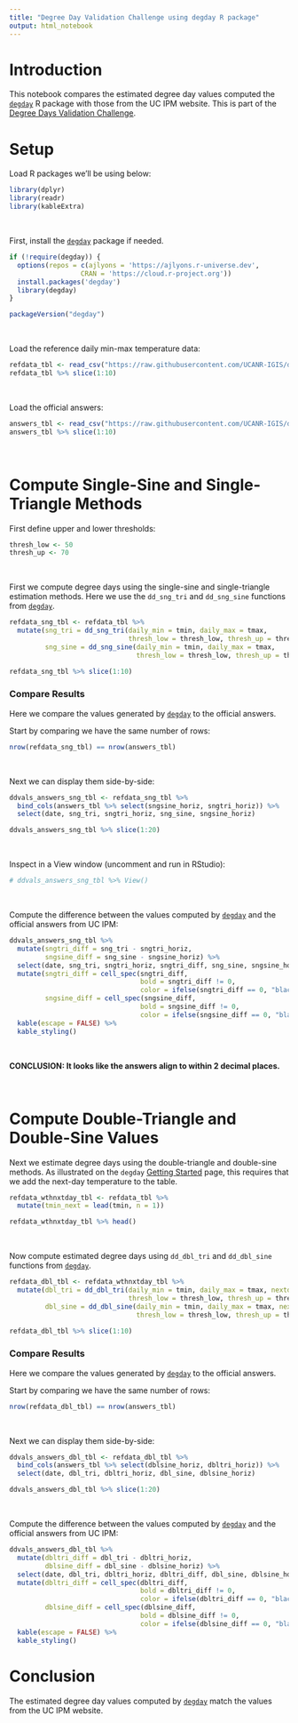 ```yaml
---
title: "Degree Day Validation Challenge using degday R package"
output: html_notebook
---
```


# Introduction

This notebook compares the estimated degree day values computed the [`degday`](https://ucanr-igis.github.io/degday/) R package with those from the UC IPM website. This is part of the [Degree Days Validation Challenge](https://ucanr-igis.github.io/degree-day-challenge/).

# Setup 

Load R packages we'll be using below:

```r
library(dplyr)
library(readr)
library(kableExtra)
```

\

First, install the [`degday`](https://ucanr-igis.github.io/degday/) package if needed.

```r
if (!require(degday)) {
  options(repos = c(ajlyons = 'https://ajlyons.r-universe.dev',
                  CRAN = 'https://cloud.r-project.org'))
  install.packages('degday')
  library(degday)
}

packageVersion("degday")
```

\

Load the reference daily min-max temperature data:

```r
refdata_tbl <- read_csv("https://raw.githubusercontent.com/UCANR-IGIS/degree-day-challenge/main/data/espartoa-weather-2020.csv")
refdata_tbl %>% slice(1:10)
```

\

Load the official answers:

```r
answers_tbl <- read_csv("https://raw.githubusercontent.com/UCANR-IGIS/degree-day-challenge/main/data/ucipm_results/ucipm_low50_high70_all.csv")
answers_tbl %>% slice(1:10)
```

\

# Compute Single-Sine and Single-Triangle Methods

First define upper and lower thresholds:

```r
thresh_low <- 50
thresh_up <- 70
```

\

First we compute degree days using the single-sine and single-triangle estimation methods. Here we use the `dd_sng_tri` and `dd_sng_sine` functions from [`degday`](https://ucanr-igis.github.io/degday/).

```r
refdata_sng_tbl <- refdata_tbl %>%
  mutate(sng_tri = dd_sng_tri(daily_min = tmin, daily_max = tmax, 
                              thresh_low = thresh_low, thresh_up = thresh_up),
         sng_sine = dd_sng_sine(daily_min = tmin, daily_max = tmax, 
                                thresh_low = thresh_low, thresh_up = thresh_up))

refdata_sng_tbl %>% slice(1:10)
```

### Compare Results

Here we compare the values generated by [`degday`](https://ucanr-igis.github.io/degday/) to the official answers.

Start by comparing we have the same number of rows:

```r
nrow(refdata_sng_tbl) == nrow(answers_tbl)
```

\

Next we can display them side-by-side:

```r
ddvals_answers_sng_tbl <- refdata_sng_tbl %>% 
  bind_cols(answers_tbl %>% select(sngsine_horiz, sngtri_horiz)) %>% 
  select(date, sng_tri, sngtri_horiz, sng_sine, sngsine_horiz)

ddvals_answers_sng_tbl %>% slice(1:20)
```

\

Inspect in a View window (uncomment and run in RStudio):

```r
# ddvals_answers_sng_tbl %>% View()
```

\

Compute the difference between the values computed by [`degday`](https://ucanr-igis.github.io/degday/) and the official answers from UC IPM:

```r
ddvals_answers_sng_tbl %>% 
  mutate(sngtri_diff = sng_tri - sngtri_horiz,
         sngsine_diff = sng_sine - sngsine_horiz) %>% 
  select(date, sng_tri, sngtri_horiz, sngtri_diff, sng_sine, sngsine_horiz, sngsine_diff) %>% 
  mutate(sngtri_diff = cell_spec(sngtri_diff,
                                 bold = sngtri_diff != 0,
                                 color = ifelse(sngtri_diff == 0, "black", "red")),
         sngsine_diff = cell_spec(sngsine_diff,
                                 bold = sngsine_diff != 0,
                                 color = ifelse(sngsine_diff == 0, "black", "red"))) %>% 
  kable(escape = FALSE) %>% 
  kable_styling()
```

\

**CONCLUSION: It looks like the answers align to within 2 decimal places.**

\

# Compute Double-Triangle and Double-Sine Values

Next we estimate degree days using the double-triangle and double-sine methods. As illustrated on the `degday` [Getting Started](https://ucanr-igis.github.io/degday/index.html) page, this requires that we add the next-day temperature to the table.

```r
refdata_wthnxtday_tbl <- refdata_tbl %>%
  mutate(tmin_next = lead(tmin, n = 1)) 

refdata_wthnxtday_tbl %>% head()
```


\

Now compute estimated degree days using `dd_dbl_tri` and `dd_dbl_sine` functions from [`degday`](https://ucanr-igis.github.io/degday/).

```r
refdata_dbl_tbl <- refdata_wthnxtday_tbl %>%
  mutate(dbl_tri = dd_dbl_tri(daily_min = tmin, daily_max = tmax, nextday_min = tmin_next,
                              thresh_low = thresh_low, thresh_up = thresh_up),
         dbl_sine = dd_dbl_sine(daily_min = tmin, daily_max = tmax, nextday_min = tmin_next,
                                thresh_low = thresh_low, thresh_up = thresh_up))  

refdata_dbl_tbl %>% slice(1:10)
```

### Compare Results

Here we compare the values generated by [`degday`](https://ucanr-igis.github.io/degday/) to the official answers.

Start by comparing we have the same number of rows:

```r
nrow(refdata_dbl_tbl) == nrow(answers_tbl)
```

\ 

Next we can display them side-by-side:

```r
ddvals_answers_dbl_tbl <- refdata_dbl_tbl %>% 
  bind_cols(answers_tbl %>% select(dblsine_horiz, dbltri_horiz)) %>% 
  select(date, dbl_tri, dbltri_horiz, dbl_sine, dblsine_horiz)

ddvals_answers_dbl_tbl %>% slice(1:20)
```

\

Compute the difference between the values computed by [`degday`](https://ucanr-igis.github.io/degday/) and the official answers from UC IPM:

```r
ddvals_answers_dbl_tbl %>% 
  mutate(dbltri_diff = dbl_tri - dbltri_horiz,
         dblsine_diff = dbl_sine - dblsine_horiz) %>% 
  select(date, dbl_tri, dbltri_horiz, dbltri_diff, dbl_sine, dblsine_horiz, dblsine_diff) %>% 
  mutate(dbltri_diff = cell_spec(dbltri_diff,
                                 bold = dbltri_diff != 0,
                                 color = ifelse(dbltri_diff == 0, "black", "red")),
         dblsine_diff = cell_spec(dblsine_diff,
                                 bold = dblsine_diff != 0,
                                 color = ifelse(dblsine_diff == 0, "black", "red"))) %>% 
  kable(escape = FALSE) %>% 
  kable_styling()
```

# Conclusion

The estimated degree day values computed by [`degday`](https://ucanr-igis.github.io/degday/) match the values from the UC IPM website.



